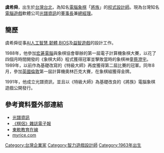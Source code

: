 '''虞希舜'''，出生於[[台灣|台灣]][[台北|台北]]，為知名[[電腦象棋|電腦象棋]]「[[將族|將族]]」的[[程式設計師|程式設計師]]。現為台灣知名[[電腦遊戲|電腦遊戲]]軟體公司[[光譜資訊|光譜資訊]]的[[董事長|董事長]]兼[[總經理|總經理]]。

==簡歷==
虞希舜從事[[AI人工智慧|AI人工智慧]],[[韌體|韌體]],[[BIOS|BIOS]]及[[益智遊戲|益智遊戲]]的設計工作。

1988年，他參加[[宏碁|宏碁電腦]]與象棋協會舉辦的第一屆電子計算機象棋大賽，以花了四個月時間開發的《象棋大師》程式獲得冠軍並擊敗當時的象棋神童[[蔡澄宇|蔡澄宇]]。1989年，以前作為基礎改寫的《特級大師》再度獲得第二屆比賽的冠軍。同年8月，參加[[英國|英國]][[倫敦|倫敦]]第一屆計算機奧林匹克大賽，在象棋組獲得金牌。

1991年，他成立光譜資訊，並且以《特級大師》為基礎改良的《將族》電腦象棋遊戲公開發行。

==參考資料暨外部連結==
*[http://www.ttime.com.tw 光譜資訊]{{Wayback|url=http://www.ttime.com.tw/ |date=20100812005908 }}
*[http://www.gochess.com.tw/ct/2002_2/29.htm 《棋侶》雜誌電子報] {{Wayback|url=http://www.gochess.com.tw/ct/2002_2/29.htm |date=20200821093914 }}
*[https://web.archive.org/web/20060909013332/http://www.nou.com.cn/cms/swrm/3427/page.action 東軟教育在線]
*[https://web.archive.org/web/20070310235809/http://jyx.diy.myrice.com/book/kjdjz.htm myrice.com]

[[Category:台灣企業家|Category:台灣企業家]]
[[Category:智力遊戲設計師|Category:智力遊戲設計師]]
[[Category:1963年出生|Category:1963年出生]]


{{Taiwanese merchant-stub}}